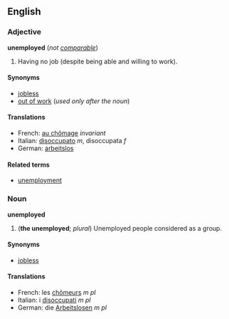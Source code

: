 ==English==
===Adjective===
'''unemployed''' (''not [[comparable]]'')

#Having no job (despite being able and willing to work).

====Synonyms====
*[[jobless]]
*[[out of work]] (''used only after the noun'')

====Translations====
*French: [[au chômage]] ''invariant''
*Italian: [[disoccupato]] ''m'', disoccupata ''f''
*German: [[arbeitslos]]

====Related terms====
*[[unemployment]]

===Noun===
'''unemployed'''

#('''the unemployed'''; ''plural'') Unemployed people considered as a group.

====Synonyms====
*[[jobless]]

====Translations====
*French: les [[chômeur]]s ''m pl''
*Italian: i [[disoccupato|disoccupati]] ''m pl''
*German: die [[Arbeitslose]]n ''m pl''